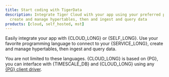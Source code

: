 ```yaml
---
title: Start coding with TigerData
description: Integrate Tiger Cloud with your app using your preferred programming language. Connect to a service,
  create and manage hypertables, then and ingest and query data
products: [cloud, self_hosted, mst]
---
```




Easily integrate your app with {CLOUD_LONG} or {SELF_LONG}. Use your favorite programming language to connect to your
{SERVICE_LONG}, create and manage hypertables, then ingest and query data.

<Tabs label="Start coding with TigerData" >

<Tab title="Ruby" >

<StartCodingRuby />

</Tab>
<Tab title="Python" >

<StartCodingPython />

</Tab>
<Tab title="Node.js" >

<StartCodingNode />

</Tab>
<Tab title="Go" >

<StartCodingGoLang />

</Tab>
<Tab title="Java" >

<StartCodingJava />

</Tab>

</Tabs>



You are not limited to these languages. {CLOUD_LONG} is based on {PG}, you can interface
with {TIMESCALE_DB} and {CLOUD_LONG} using any [{PG} client driver][postgres-drivers].


[postgres-drivers]: https://wiki.postgresql.org/wiki/List_of_drivers
